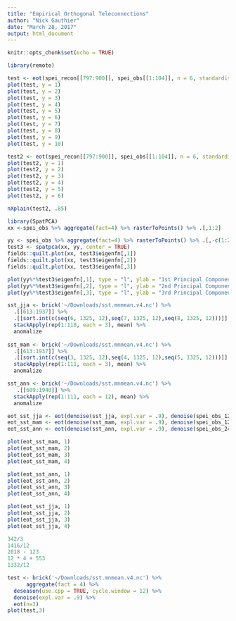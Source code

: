 ```yaml
---
title: "Empirical Orthogonal Teleconnections"
author: "Nick Gauthier"
date: "March 28, 2017"
output: html_document
---
```


```r
knitr::opts_chunk$set(echo = TRUE)
```

```r
library(remote)
```


```r
test <- eot(spei_recon[[797:900]], spei_obs[[1:104]], n = 6, standardised = F)
plot(test, y = 1)
plot(test, y = 2)
plot(test, y = 3)
plot(test, y = 4)
plot(test, y = 5)
plot(test, y = 6)
plot(test, y = 7)
plot(test, y = 8)
plot(test, y = 9)
plot(test, y = 10)
```

```r
test2 <- eot(spei_recon[[797:900]], spei_obs[[1:104]], n = 6, standardised = T)
plot(test2, y = 1)
plot(test2, y = 2)
plot(test2, y = 3)
plot(test2, y = 4)
plot(test2, y = 5)
plot(test2, y = 6)

nXplain(test2, .85)
```
```r
library(SpatPCA)
xx <-spei_obs %>% aggregate(fact=4) %>% rasterToPoints() %>% .[,1:2]

yy <- spei_obs %>% aggregate(fact=4) %>% rasterToPoints() %>% .[,-c(1:2)] %>% t
test3 <- spatpca(xx, yy, center = TRUE)
fields::quilt.plot(xx, test3$eigenfn[,1])
fields::quilt.plot(xx, test3$eigenfn[,2])
fields::quilt.plot(xx, test3$eigenfn[,3])

plot(yy%*%test3$eigenfn[,1], type = "l", ylab = "1st Principal Component")
plot(yy%*%test3$eigenfn[,2], type = "l", ylab = "2nd Principal Component")
plot(yy%*%test3$eigenfn[,3], type = "l", ylab = "3rd Principal Component")

```


```r
sst_jja <- brick('~/Downloads/sst.mnmean.v4.nc') %>%
  .[[613:1937]] %>%
  .[[sort.int(c(seq(6, 1325, 12),seq(7, 1325, 12),seq(8, 1325, 12)))]] %>%
  stackApply(rep(1:110, each = 3), mean) %>%
  anomalize
  
sst_mam <- brick('~/Downloads/sst.mnmean.v4.nc') %>%
  .[[613:1937]] %>%
  .[[sort.int(c(seq(3, 1325, 12),seq(4, 1325, 12),seq(5, 1325, 12)))]] %>%
  stackApply(rep(1:111, each = 3), mean) %>%
  anomalize

sst_ann <- brick('~/Downloads/sst.mnmean.v4.nc') %>% 
   .[[609:1940]] %>%
  stackApply(rep(1:111, each = 12), mean) %>%
  anomalize 

eot_sst_jja <- eot(denoise(sst_jja, expl.var = .9), denoise(spei_obs_12[[1:110]], expl.var = .9), 4)
eot_sst_mam <- eot(denoise(sst_mam, expl.var = .9), denoise(spei_obs_12, expl.var = .9), 4)
eot_sst_ann <- eot(denoise(sst_ann, expl.var = .9), denoise(spei_obs_24, expl.var = .9), 4)

plot(eot_sst_mam, 1)
plot(eot_sst_mam, 2)
plot(eot_sst_mam, 3)
plot(eot_sst_mam, 4)

plot(eot_sst_ann, 1)
plot(eot_sst_ann, 2)
plot(eot_sst_ann, 3)
plot(eot_sst_ann, 4)

plot(eot_sst_jja, 1)
plot(eot_sst_jja, 2)
plot(eot_sst_jja, 3)
plot(eot_sst_jja, 4)

342/3
1416/12
2018 - 123
12 * 4 + 553
1332/12
```

```r
test <- brick('~/Downloads/sst.mnmean.v4.nc') %>%
      aggregate(fact = 4) %>%
  deseason(use.cpp = TRUE, cycle.window = 12) %>%
  denoise(expl.var = .9) %>%
  eot(n=3)
plot(test,3)
```

